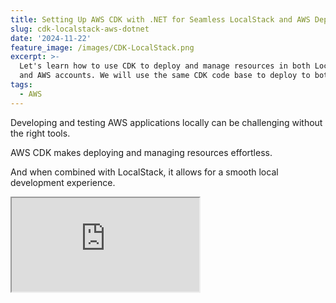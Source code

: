 ```yaml
---
title: Setting Up AWS CDK with .NET for Seamless LocalStack and AWS Deployments
slug: cdk-localstack-aws-dotnet
date: '2024-11-22'
feature_image: /images/CDK-LocalStack.png
excerpt: >-
  Let's learn how to use CDK to deploy and manage resources in both LocalStack
  and AWS accounts. We will use the same CDK code base to deploy to both.
tags:
  - AWS
---
```

Developing and testing AWS applications locally can be challenging without the right tools.

AWS CDK makes deploying and managing resources effortless.

And when combined with LocalStack, it allows for a smooth local development experience.

<iframe src="https://www.youtube.com/embed/ADf3kQqKuqY?feature=oembed" />

In this post, we'll explore

-   Setup CDK
-   Deploy CDK To LocalStack
-   Deploy CDK to AWS Cloud

Thanks to AWS for sponsoring this post in my <BlogLink
  href="/blog/tag"
  title="Tag"
  description="Read this interesting blog post"
  authorImage="/images/logo-512x512-24.png"
  authorName="Rahul Nath"
  authorTitle="Rahul Pulikkot Nath"
  featureImage="/images/default-feature.jpg"
/>

## Setting up CDK

For this post, I will deploy a simple ASP NET Web API application that writes data for DynamoDB and publishes it for SQS.

I also have a Lambda Function that listens for messages on the SQS and is triggered whenever a new message comes into the queue.

If you are new to CDK, check out my blog post below to learn some of its core concepts.

<BlogLink
  href="/blog/aws-cdk-dotnet/"
  title="AWS CDK For The .NET Developer"
  description="AWS CDK simplifies Cloud Infrastructure management. CDK lets you define AWS resources using first-class programming concepts. It translates your code into AWS CloudFormation templates, which can be used to provision AWS resources for your application. Let’s get started using .NET and C#."
  authorImage="/images/logo-512x512-24.png"
  authorName="Rahul Nath"
  authorTitle="Rahul Pulikkot Nath"
  featureImage="/images/AWS-CDK.png"
/>

The CDK code below sets up the Web API on a Lambda Function, sets up the DynamoDB table and SQS queue, and gives appropriate permissions for the API lambda function.

It also sets up a Lambda Function to listen to SQS messages and the required triggers for invoking the function on a new SQS message.

```csharp
var weatherForecastTable = new Table(this, "WeatherForecastData", 
  new TableProps{...});
var weatherDataQueue = new Queue(this, "WeatherDataQueue", new QueueProps{...});
var weatherLambdaFunction = new Function(this, "WeatherDataProcessor", 
    new FunctionProps{});

weatherForecastTable.GrantReadWriteData(weatherLambdaFunction);
weatherLambdaFunction.AddEventSource(new SqsEventSource(weatherDataQueue));

var environmentVariables = new Dictionary<string, string>();
var environment = this.Node.TryGetContext("ASPNETCORE_ENVIRONMENT")?.ToString();
if (!string.IsNullOrEmpty(environment))
{
    Console.WriteLine("Setting ASPNETCORE_ENVIRONMENT variable");
    environmentVariables.Add("ASPNETCORE_ENVIRONMENT", environment);
}
var apiLambdaFunction = new Function(this, "WeatherForecastApi", new FunctionProps
{
    ...
    Environment = environmentVariables
});

var functionUrl = apiLambdaFunction.AddFunctionUrl(new FunctionUrlOptions
{
    AuthType = FunctionUrlAuthType.NONE
}); 

new CfnOutput(this, "API FunctionUrl", new CfnOutputProps
{
    Value = functionUrl.Url
});

weatherForecastTable.GrantReadWriteData(apiLambdaFunction);
weatherDataQueue.GrantSendMessages(apiLambdaFunction);
```

Above is the high-level code (only placeholders) to set up our application. The full source code for the CDK Stack can be found [here.](https://github.com/rahulpnath/aws-cdk-github-actions/blob/main/src/WeatherForecast.Cdk/WeatherForecastStack.cs)

## Deploy CDK To LocalStack

LocalStack is a fully functional local AWS cloud stack that lets you emulate AWS services directly on your machine.

If you are new to LocalStack check out the article below to get up and running.

<BlogLink
  href="/blog/aws-localstack-dotnet/"
  title="How to Use LocalStack for Seamless AWS Development in .NET"
  description="LocalStack is a fully functional local AWS cloud stack that lets you emulate AWS services directly on your machine. Let’s learn how to set up and run your .NET application locally on LocalStack."
  authorImage="/images/logo-512x512-24.png"
  authorName="Rahul Nath"
  authorTitle="Rahul Pulikkot Nath"
  featureImage="/images/LocalStack.png"
/>

The [aws-cdk-local](https://github.com/localstack/aws-cdk-local) provides a wrapper script `cdklocal` that you can use to deploy CDK resources to localstack.

This can be installed as a npm package.

```bash
$ npm install -g aws-cdk-local aws-cdk
...
$ cdklocal --version
```

To deploy CDK onto LocalStack, we first need to bootstrap the account using the same method we use to bootstrap AWS accounts.

```bash
cdklocal bootstrap
```

Once bootstrapped, you can deploy a CDK stack using the deploy command

```bash
cdklocal deploy
```

### Overriding .NET Configuration to run in LocalStack

In the Getting Started with LocalStack article, I showed different ways to [How to Use LocalStack for Seamless AWS Development in .NET](/blog/aws-localstack-dotnet/).

When running applications within LocalStack that needs to talk to other resources within LocalStack, you need to make sure that the `ServiceURL` is updated to use the docker special host address - `host.docker.internal`.

Now to make this to work we can add a new appsettings file - `appsettings.LocalStack.json` and add in the configuration as below.

```json
 "AWS": {
    "Region": "ap-southeast-2",
    "ServiceURL": "http://host.docker.internal:4566",
    "AuthenticationRegion": "ap-southeast-2"
  }
```

appsettings.LocalStack.json file

Now, we need to ensure that when our application runs within the LocalStack environment, it uses this app settings configuration file.

For this, we can set the `ASPNETCORE_ENVIRONMENT` (or `DOTNET_ENVIRONMENT`) to specify the application environment.

<iframe src="https://www.youtube.com/embed/UPgHRiLw4is?feature=oembed" />

We can use CDK Context to pass in additional parameter when running on local development machine to set the appropriate environment value.

💡

[__Context__](https://docs.aws.amazon.com/cdk/v2/guide/context.html) __values are key-value pairs that can be associated with an app, stack, or construct. They may be supplied to your app from a file (usually either__ _`cdk.json`_ __or__ _`cdk.context.json`_ __in your project directory) or on the command line.__

The below CDK code looks for the `ASPNETCORE_ENVIRONMENT` in the context, and if one exists, it adds that value to the Environment Variable for the lambda function.

```csharp
 var environmentVariables = new Dictionary<string, string>();
 var environment = this.Node.TryGetContext("ASPNETCORE_ENVIRONMENT")?.ToString();
 if (!string.IsNullOrEmpty(environment))
 {
     Console.WriteLine("Setting ASPNETCORE_ENVIRONMENT variable");
     environmentVariables.Add("ASPNETCORE_ENVIRONMENT", environment);
 }

 var apiLambdaFunction = new Function(this, "WeatherForecastApi", new FunctionProps
{
    ...
    Environment = environmentVariables
});
```

This ensures that when the application runs within the Lambda Function in LocalStack, it will use the `appsettins.LocalStack.json` file.

You can pass the parameter in `cdklocal` command as below.

```bash
cdklocal deploy -c ASPNETCORE_ENVIRONMENT=LocalStack
```

## Deploy CDK to AWS Cloud

Once you have tested your application end to end on your local development machine on LocalStack, you can easily push it to AWS Cloud.

You don't need to set the additional environment variable for this, and the application code and CDK will work as is.

All you need to run

.... is `cdk deploy`

You will have all the resources and applications set up and running on AWS Cloud.
